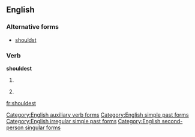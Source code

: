 ==English==

===Alternative forms===
*[[shouldst]]

===Verb===
'''shouldest'''

# {{context|archaic}} {{second-person singular of|shall}}
# {{alternative spelling of|shouldst}}

[[Category:English auxiliary verb forms]]
[[Category:English simple past forms]]
[[Category:English irregular simple past forms]]
[[Category:English second-person singular forms]]

[[fr:shouldest]]